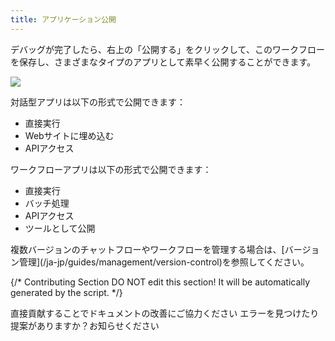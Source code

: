 ```yaml
---
title: アプリケーション公開
---
```


デバッグが完了したら、右上の「公開する」をクリックして、このワークフローを保存し、さまざまなタイプのアプリとして素早く公開することができます。

![](https://assets-docs.dify.ai/dify-enterprise-mintlify/jp/guides/workflow/ea40850e9b8cc216b540362a7425ac5c.png)

対話型アプリは以下の形式で公開できます：

* 直接実行
* Webサイトに埋め込む
* APIアクセス

ワークフローアプリは以下の形式で公開できます：

* 直接実行
* バッチ処理
* APIアクセス
* ツールとして公開

<Info>
複数バージョンのチャットフローやワークフローを管理する場合は、[バージョン管理](/ja-jp/guides/management/version-control)を参照してください。
</Info>

{/*
Contributing Section
DO NOT edit this section!
It will be automatically generated by the script.
*/}

<CardGroup cols="2">
    <Card
        title="このページを編集する"
        icon="pen-to-square"
        href="https://github.com/langgenius/dify-docs-mintlify/edit/main/ja-jp/guides/workflow/publish.mdx"
    >
        直接貢献することでドキュメントの改善にご協力ください
    </Card>
    <Card
        title="問題を報告する"
        icon="github"
        href="https://github.com/langgenius/dify-docs-mintlify/issues/new?title=ドキュメントの問題%3A%20&body=%23%23%20問題の説明%0A%3C%21--%20発見した問題について簡単に説明してください%20--%3E%0A%0A%23%23%20ページリンク%0Ahttps%3A%2F%2Fgithub.com%2Flanggenius%2Fdify-docs-mintlify%2Fblob%2Fmain%2Fja-jp/guides/workflow%2Fpublish.mdx%0A%0A%23%23%20提案される変更%0A%3C%21--%20特定の変更案がある場合は、ここで説明してください%20--%3E%0A%0A%3C%21--%20ドキュメントの品質向上にご協力いただきありがとうございます！%20--%3E"
    >
        エラーを見つけたり提案がありますか？お知らせください
    </Card>
</CardGroup>
